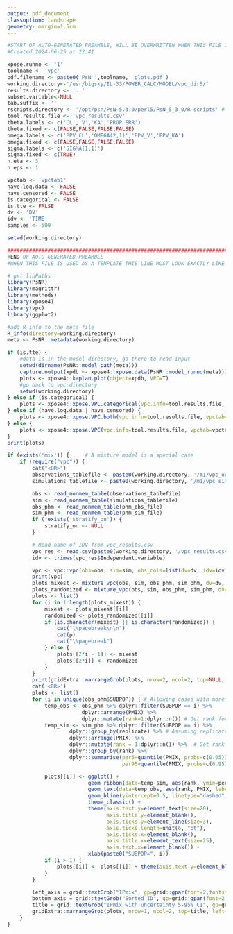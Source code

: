 ```yaml
---
output: pdf_document
classoption: landscape
geometry: margin=1.5cm
---
```


```r

#START OF AUTO-GENERATED PREAMBLE, WILL BE OVERWRITTEN WHEN THIS FILE IS USED AS A TEMPLATE
#Created 2024-06-25 at 22:41

xpose.runno <- '1'
toolname <- 'vpc'
pdf.filename <- paste0('PsN_',toolname,'_plots.pdf')
working.directory<-'/usr/bigsky/IL-33/POWER_CALC/MODEL/vpc_dir5/'
results.directory <- '..'
subset.variable<-NULL
tab.suffix <- '' 
rscripts.directory <- '/opt/psn/PsN-5.3.0/perl5/PsN_5_3_0/R-scripts' # This is not used
tool.results.file <- 'vpc_results.csv'
theta.labels <- c('CL','V','KA','PROP ERR')
theta.fixed <- c(FALSE,FALSE,FALSE,FALSE)
omega.labels <- c('PPV_CL','OMEGA(2,1)','PPV_V','PPV_KA')
omega.fixed <- c(FALSE,FALSE,FALSE,FALSE)
sigma.labels <- c('SIGMA(1,1)')
sigma.fixed <- c(TRUE)
n.eta <- 3
n.eps <- 1

vpctab <- 'vpctab1'
have.loq.data <- FALSE
have.censored <- FALSE
is.categorical <- FALSE
is.tte <- FALSE
dv <- 'DV'
idv <- 'TIME'
samples <- 500

setwd(working.directory)

############################################################################
#END OF AUTO-GENERATED PREAMBLE
#WHEN THIS FILE IS USED AS A TEMPLATE THIS LINE MUST LOOK EXACTLY LIKE THIS


```


```r
# get libPaths
library(PsNR)
library(magrittr)
library(methods)
library(xpose4)
library(vpc)
library(ggplot2)

#add R_info to the meta file
R_info(directory=working.directory)
meta <- PsNR::metadata(working.directory)
```

```r

if (is.tte) {
    #data is in the model directory, go there to read input
    setwd(dirname(PsNR::model_path(meta)))
    capture.output(xpdb <- xpose4::xpose.data(PsNR::model_runno(meta)))
    plots <- xpose4::kaplan.plot(object=xpdb, VPC=T)
    #go back to vpc directory 
    setwd(working.directory)
} else if (is.categorical) { 
    plots <- xpose4::xpose.VPC.categorical(vpc.info=tool.results.file, vpctab=vpctab)
} else if (have.loq.data | have.censored) {
    plots <- xpose4::xpose.VPC.both(vpc.info=tool.results.file, vpctab=vpctab)
} else {
    plots <- xpose4::xpose.VPC(vpc.info=tool.results.file, vpctab=vpctab)
}
print(plots) 
```

```r
if (exists('mix')) {     # A mixture model is a special case
    if (require("vpc")) {
        cat("<BR>")
        observations_tablefile <- paste0(working.directory, '/m1/vpc_original.npctab.dta')
        simulations_tablefile <- paste0(working.directory, '/m1/vpc_simulation.1.npctab.dta')

        obs <- read_nonmem_table(observations_tablefile)
        sim <- read_nonmem_table(simulations_tablefile)
        obs_phm <- read_nonmem_table(phm_obs_file)
        sim_phm <- read_nonmem_table(phm_sim_file)
        if (!exists('stratify_on')) {
            stratify_on <- NULL
        }

        # Read name of IDV from vpc_results.csv
        vpc_res <- read.csv(paste0(working.directory, '/vpc_results.csv'), skip=1, nrows=1, stringsAsFactors=FALSE)
        idv <- trimws(vpc_res$Independent.variable)

        vpc <- vpc::vpc(obs=obs, sim=sim, obs_cols=list(dv=dv, idv=idv), sim_cols=list(dv=dv, idv=idv), stratify=stratify_on, bins=bin_boundaries)
        print(vpc)
        plots_mixest <- mixture_vpc(obs, sim, obs_phm, sim_phm, dv=dv, idv=idv, bins=bin_boundaries, stratify_on=stratify_on)
        plots_randomized <- mixture_vpc(obs, sim, obs_phm, sim_phm, dv=dv, idv=idv, bins=bin_boundaries, stratify_on=stratify_on, randomize=TRUE)
        plots <- list()
        for (i in 1:length(plots_mixest)) {
            mixest <- plots_mixest[[i]]
            randomized <- plots_randomized[[i]]
            if (is.character(mixest) || is.character(randomized)) {     # An error message instead of plot
                cat("\\pagebreak\n\n")
                cat(p)
                cat("\\pagebreak")
            } else {
                plots[[2*i - 1]] <- mixest
                plots[[2*i]] <- randomized
            }
        }
        print(gridExtra::marrangeGrob(plots, nrow=2, ncol=2, top=NULL, padding=0))
        cat('<BR>')
        plots <- list()
        for (i in unique(obs_phm$SUBPOP)) { # Allowing cases with more than 2 mixtures
            temp_obs <- obs_phm %>% dplyr::filter(SUBPOP == i) %>% 
                        dplyr::arrange(PMIX) %>% 
                        dplyr::mutate(rank=1:dplyr::n()) # Get rank for the plot
            temp_sim <- sim_phm %>% dplyr::filter(SUBPOP == i) %>% 
                    dplyr::group_by(replicate) %>% # Assuming replicate is the simulation number
                    dplyr::arrange(PMIX) %>% 
                    dplyr::mutate(rank = 1:dplyr::n()) %>%  # Get rank for the plot by simulation
                    dplyr::group_by(rank) %>% 
                    dplyr::summarise(per5=quantile(PMIX, probs=c(0.05)), 
                                     per95=quantile(PMIX, probs=c(0.95))) # Get percentiles among simulations

            plots[[i]] <- ggplot() + 
                          geom_ribbon(data=temp_sim, aes(rank, ymin=per5, ymax=per95), alpha=0.2) +
                          geom_text(data=temp_obs, aes(rank, PMIX, label=SUBJECT_NO), size=8) +
                          geom_hline(yintercept=0.5, linetype="dashed", size=2) +
                          theme_classic() +
                          theme(axis.text.y=element_text(size=20),
                                axis.title.y=element_blank(),
                                axis.ticks.y=element_line(size=3),
                                axis.ticks.length=unit(6, "pt"),
                                axis.ticks.x=element_blank(),
                                axis.title.x=element_text(size=25),
                                axis.text.x=element_blank()) +
                          xlab(paste0("SUBPOP=", i))
            if (i > 1) {
                plots[[i]] <- plots[[i]] + theme(axis.text.y=element_blank(), axis.ticks.y=element_blank())
            }
        }

        left_axis = grid::textGrob("IPmix", gp=grid::gpar(font=2,fontsize=25), rot=90)
        bottom_axis = grid::textGrob("Sorted ID", gp=grid::gpar(font=2,fontsize=25))
        title = grid::textGrob("IPmix with uncertainty 5-95% CI", gp=grid::gpar(font=2,fontsize=35))
        gridExtra::marrangeGrob(plots, nrow=1, ncol=2, top=title, left=left_axis, bottom=bottom_axis)
    }
}
```

